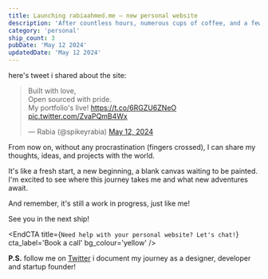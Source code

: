 ```yaml
---
title: Launching rabiaahmed.me – new personal website
description: 'After countless hours, numerous cups of coffee, and a few existential crises, I finally decided to launch my personal website. Its been a journey of many personal sites that never saw the light of the day, but this time, I decided to ship it. Yes, you heard it right!'
category: 'personal'
ship_count: 3
pubDate: 'May 12 2024'
updatedDate: 'May 12 2024'
---
```


here's tweet i shared about the site:
<blockquote class="twitter-tweet"><p lang="en" dir="ltr">Built with love, <br />Open sourced with pride. <br />My portfolio&#39;s live! <a href="https://t.co/6RGZU6ZNeO">https://t.co/6RGZU6ZNeO</a> <a href="https://t.co/ZvaPQmB4Wx">pic.twitter.com/ZvaPQmB4Wx</a></p>&mdash; Rabia (@spikeyrabia) <a href="https://twitter.com/spikeyrabia/status/1789721861846090145?ref_src=twsrc%5Etfw">May 12, 2024</a></blockquote> <script async src="https://platform.twitter.com/widgets.js" charset="utf-8"></script>

From now on, without any procrastination (fingers crossed), I can share my thoughts, ideas, and projects with the world. 

It's like a fresh start, a new beginning, a blank canvas waiting to be painted. I'm excited to see where this journey takes me and what new adventures await.

And remember, it's still a work in progress, just like me!

See you in the next ship!


<EndCTA
	title={`Need help with your personal website? Let's chat!`}
	cta_label='Book a call'
	bg_colour='yellow'
/>

**P.S.** follow me on [Twitter](https://x.com/spikeyrabia) i document my journey as a designer, developer and startup founder!


